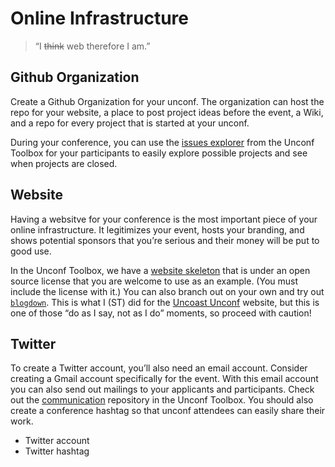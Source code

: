 # Online Infrastructure {#online}

> "I ~~think~~ web therefore I am."

## Github Organization {-}

Create a Github Organization for your unconf. The organization can host the repo for your website, a place to post project ideas before the event, a Wiki, and a repo for every project that is started at your unconf. 

During your conference, you can use the [issues explorer](https://github.com/unconf-toolbox/unconfissues) from the Unconf Toolbox for your participants to easily explore possible projects and see when projects are closed. 

## Website {-}

Having a websitve for your conference is the most important piece of your online infrastructure. It legitimizes your event, hosts your branding, and shows potential sponsors that you're serious and their money will be put to good use. 

In the Unconf Toolbox, we have a [website skeleton](https://github.com/unconf-toolbox/unconf-website) that is under an open source license that you are welcome to use as an example. (You must include the license with it.) You can also branch out on your own and try out [`blogdown`](https://bookdown.org/yihui/blogdown/). This is what I (ST) did for the [Uncoast Unconf](https://github.com/rbind/uncoast-unconf) website, but this is one of those "do as I say, not as I do" moments, so proceed with caution!

## Twitter {-}

To create a Twitter account, you'll also need an email account. Consider creating a Gmail account specifically for the event. With this email account you can also send out mailings to your applicants and participants. Check out the [communication](https://github.com/unconf-toolbox/unconf-comm) repository in the Unconf Toolbox. You should also create a conference hashtag so that unconf attendees can easily share their work. 

- Twitter account
- Twitter hashtag